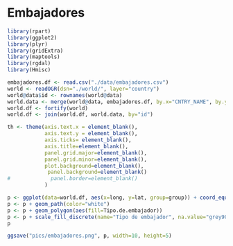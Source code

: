 Embajadores
========================================================

```r
library(rpart)
library(ggplot2)
library(plyr)
library(gridExtra)
library(maptools)
library(rgdal)
library(Hmisc)
```


```r
embajadores.df <- read.csv("./data/embajadores.csv")
world <- readOGR(dsn="./world/", layer="country")
world@data$id <- rownames(world@data)
world.data <- merge(world@data, embajadores.df, by.x="CNTRY_NAME", by.y="Ingles", all.x=T, all.y=F)
world.df <- fortify(world)
world.df <- join(world.df, world.data, by="id")
```

```r

th <- theme(axis.text.x = element_blank(), 
            axis.text.y = element_blank(), 
            axis.ticks= element_blank(),
            axis.title=element_blank(),
            panel.grid.major=element_blank(), 
            panel.grid.minor=element_blank(), 
            plot.background=element_blank(), 
             panel.background=element_blank()
#             panel.border=element_blank()
            )

p <- ggplot(data=world.df, aes(x=long, y=lat, group=group)) + coord_equal() + th
p <- p + geom_path(color="white")
p <- p + geom_polygon(aes(fill=Tipo.de.embajador))
p <- p + scale_fill_discrete(name="Tipo de embajador", na.value="grey90")
p
```

```r
ggsave("pics/embajadores.png", p, width=10, height=5)
```
